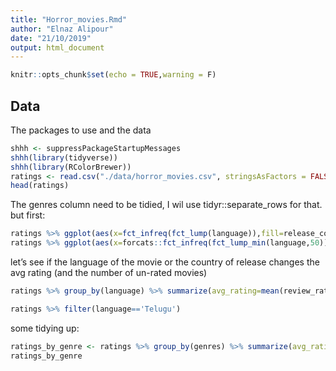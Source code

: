 ```yaml
---
title: "Horror_movies.Rmd"
author: "Elnaz Alipour"
date: "21/10/2019"
output: html_document
---
```


```r
knitr::opts_chunk$set(echo = TRUE,warning = F)
```

## Data
The packages to use and the data

```r
shhh <- suppressPackageStartupMessages
shhh(library(tidyverse))
shhh(library(RColorBrewer))
ratings <- read.csv("./data/horror_movies.csv", stringsAsFactors = FALSE)
head(ratings)
```

The genres column need to be tidied, I wil use tidyr::separate_rows for that. but first:

```r
ratings %>% ggplot(aes(x=fct_infreq(fct_lump(language)),fill=release_country))+geom_bar()
ratings %>% ggplot(aes(x=forcats::fct_infreq(fct_lump_min(language,50)),fill=fct_infreq(fct_lump_min(release_country,50))))+geom_bar()+theme_classic()
```


let's see if the language of the movie or the country of release changes the avg rating (and the number of un-rated movies)

```r
ratings %>% group_by(language) %>% summarize(avg_rating=mean(review_rating,na.rm=TRUE),na_count=sum(is.na(review_rating))) %>% ggplot(aes(avg_rating))+geom_histogram(bins=50)
```

```r
ratings %>% filter(language=='Telugu')
```
some tidying up:

```r
ratings_by_genre <- ratings %>% group_by(genres) %>% summarize(avg_rating=mean(review_rating,na.rm = T),count=n(),sd_ratings=sd(review_rating,na.rm=T)) %>% filter(count>10) %>% arrange(desc(avg_rating)) 
ratings_by_genre 
```

